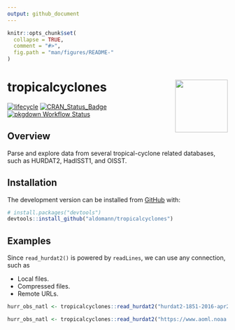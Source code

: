 ```yaml
---
output: github_document
---
```


```r
knitr::opts_chunk$set(
  collapse = TRUE,
  comment = "#>",
  fig.path = "man/figures/README-"
)
```
# tropicalcyclones <img src="man/figures/logo.png" align="right" width="120"/>

<!-- badges: start -->
[![lifecycle](https://img.shields.io/badge/lifecycle-experimental-orange.svg)](https://www.tidyverse.org/lifecycle/#experimental)
[![CRAN_Status_Badge](https://www.r-pkg.org/badges/version/tropicalcyclones)](https://cran.r-project.org/package=tropicalcyclones)
[![pkgdown Workflow Status](https://github.com/aldomann/tropicalcyclones/workflows/pkgdown/badge.svg)](https://aldomann.github.io/maroikart/)
<!-- badges: end -->

## Overview

Parse and explore data from several tropical-cyclone related databases, such as HURDAT2, HadISST1, and OISST.


## Installation

<!-- You can install the released version of tropicalcyclones from [CRAN](https://CRAN.R-project.org) with: -->

<!-- ``` r -->
<!-- install.packages("tropicalcyclones") -->
<!-- ``` -->

<!-- And  -->
The development version can be installed from [GitHub](https://github.com/) with:

``` r
# install.packages("devtools")
devtools::install_github("aldomann/tropicalcyclones")
```
## Examples

Since `read_hurdat2()` is powered by `readLines`, we can use any connection, such as

- Local files.
- Compressed files.
- Remote URLs.

```r
hurr_obs_natl <- tropicalcyclones::read_hurdat2("hurdat2-1851-2016-apr2017.txt")
```

```r
hurr_obs_natl <- tropicalcyclones::read_hurdat2("https://www.aoml.noaa.gov/hrd/hurdat/hurdat2.html")
```

